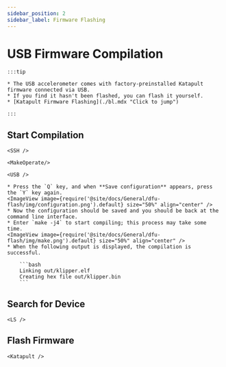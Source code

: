 ```yaml
---
sidebar_position: 2
sidebar_label: Firmware Flashing
---
```





# USB Firmware Compilation

    :::tip

    * The USB accelerometer comes with factory-preinstalled Katapult firmware connected via USB.
    * If you find it hasn't been flashed, you can flash it yourself.
    * [Katapult Firmware Flashing](./bl.mdx "Click to jump")

    :::

## Start Compilation

    <SSH />

    <MakeOperate/>

    <USB />

    * Press the `Q` key, and when **Save configuration** appears, press the `Y` key again.
    <ImageView image={require('@site/docs/General/dfu-flash/img/configuration.png').default} size="50%" align="center" />
    * Now the configuration should be saved and you should be back at the command line interface.
    * Enter `make -j4` to start compiling; this process may take some time.
    <ImageView image={require('@site/docs/General/dfu-flash/img/make.png').default} size="50%" align="center" />
    * When the following output is displayed, the compilation is successful.

        ```bash
        Linking out/klipper.elf
        Creating hex file out/klipper.bin
        ```

## Search for Device

    <LS />


## Flash Firmware

    <Katapult />